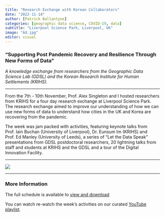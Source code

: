 ```yaml
---
title: "Research Exchange with Korean Collaborators"
date: "2022-11-14"
author: [Patrick Ballantyne]
categories: [geographic data science, COVID-19, data]
subtitle: "Liverpool Science Park, Liverpool, UK"
image: "Ad.jpg"
editor: visual
---
```


### "Supporting Post Pandemic Recovery and Resilience Through New Forms of Data"

*A knowledge exchange from researchers from the Geographic Data Science Lab (GDSL) and the Korean Research Institute for Human Settlements (KRIHS).*

------------------------------------------------------------------------

From the 7th - 10th November, Prof. Alex Singleton and I hosted researchers from KRIHS for a four day research exchange at Liverpool Science Park. The research exchange aimed to improve our understanding of how we can use new forms of data to understand how cities in the UK and Korea are recovering from the pandemic.

The week was jam packed with activities, featuring keynote talks from Prof. Iain Buchan (University of Liverpool), Dr. Eunsum Im (KRIHS) and Prof. Ed Manley (University of Leeds), a series of "Let the Data Speak" presentations from GDSL postdoctoral researchers, 20 lightning talks from staff and students at KRIHS and the GDSL and a tour of the Digital Innovation Facility.

------------------------------------------------------------------------

![](Ad.jpg)

------------------------------------------------------------------------

### More Information

The full schedule is available to [view and download](KRIHS-GDSL.pdf)

You can watch re-watch the week's activities on our curated [YouTube playlist](https://www.youtube.com/watch?v=0mIOtFVowYQ).

